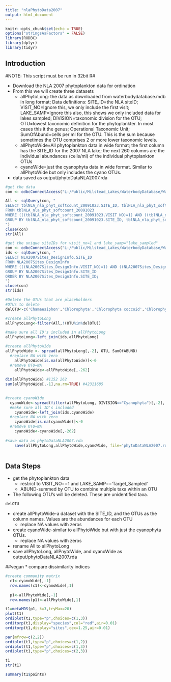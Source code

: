 ```yaml
---
title: "nlaPhytoData2007"
output: html_document
---
```


```r
knitr::opts_chunk$set(echo = TRUE)
options("stringsAsFactors" = FALSE) 
library(RODBC)
library(dplyr)
library(tidyr)
```

## Introduction

#NOTE: This script must be run in 32bit R#

* Download the NLA 2007 phytoplankton data for ordination
* From this we will create three datasets
    - allPhytoLong:  the data as downloaded from waterbodydatabase.mdb in long format; Data definitions: SITE_ID=the NLA siteID; VISIT_NO=Ignore this, we only include the first visit; LAKE_SAMP=Ignore this also, this shows we only included data for lakes sampled; DIVISION=taxonomic division for the OTU; OTU=lowest taxonomic definition for the phytoplankter.  In most cases this it the genus; Operational Taxonomic Unit; SumOfAbund=cells per ml for the OTU.  This is the sum because sometimes the OTU comprises 2 or more lower taxonomic levels.
    - allPhytoWide=All phytoplankton data in wide format; the first column has the SITE_ID for the 2007 NLA lake; the next 260 columns are the individual abundances (cells/ml) of the individual phytoplankton OTUs
    - cyanoWide=just the cyanophyta data in wide format.  Similar to allPhytoWide but only includes the cyano OTUs.
* data saved as output/phytoDataNLA2007.rda


```r

#get the data
con <- odbcConnectAccess("L:/Public/Milstead_Lakes/WaterbodyDatabase/WaterbodyDatabase.mdb")

All <- sqlQuery(con, "
SELECT tblNLA_nla_phyt_softcount_20091023.SITE_ID, tblNLA_nla_phyt_softcount_20091023.DIVISION, tblNLA_nla_phyt_softcount_20091023.OTU, Sum(tblNLA_nla_phyt_softcount_20091023.ABUND) AS SumOfABUND
FROM tblNLA_nla_phyt_softcount_20091023
WHERE (((tblNLA_nla_phyt_softcount_20091023.VISIT_NO)=1) AND ((tblNLA_nla_phyt_softcount_20091023.LAKE_SAMP)='Target_Sampled'))
GROUP BY tblNLA_nla_phyt_softcount_20091023.SITE_ID, tblNLA_nla_phyt_softcount_20091023.DIVISION, tblNLA_nla_phyt_softcount_20091023.OTU;
")
close(con)
str(All)

#get the unique siteIDs for visit_no=1 and lake_samp="lake_sampled"
con <- odbcConnectAccess("L:/Public/Milstead_Lakes/WaterbodyDatabase/WaterbodyDatabase.mdb")
ids <- sqlQuery(con, "
SELECT NLA2007Sites_DesignInfo.SITE_ID
FROM NLA2007Sites_DesignInfo
WHERE (((NLA2007Sites_DesignInfo.VISIT_NO)=1) AND ((NLA2007Sites_DesignInfo.LAKE_SAMP)='Target_Sampled'))
GROUP BY NLA2007Sites_DesignInfo.SITE_ID
ORDER BY NLA2007Sites_DesignInfo.SITE_ID;
")
close(con)
str(ids)

#Delete the OTUs that are placeholders
#OTUs to delete
delOTU<-c('Chamaesiphon','Chlorophyta','Chlorophyta coccoid','Chlorophyta Filament','Chrysophyta','Cuspidothrix issatschenkoi','Cyanophyta','Diatoma','Diatoms','Diatoms (dead)','Dinoflagellates','Eucocconeis','Euglenophyte','Heterocontophyta','Psammothidium','Stigeoclonium','Unknown alga','Unknown alga flagellated')

#create allPhytoLong
allPhytoLong<-filter(All,!(OTU%in%delOTU))

#make sure all ID's included in allPhytoLong
allPhytoLong<-left_join(ids,allPhytoLong)

#create allPhytoWide
allPhytoWide <- spread(allPhytoLong[,-2], OTU, SumOfABUND)
  #replace NA with zero
    allPhytoWide[is.na(allPhytoWide)]<-0
  #remove OTU=NA
    allPhytoWide<-allPhytoWide[,-262]
    
dim(allPhytoWide) #1152 262
sum(allPhytoWide[,-1],na.rm=TRUE) #42311685
    

#create cyanoWide
  cyanoWide<-spread(filter(allPhytoLong, DIVISION=="Cyanophyta")[,-2], OTU, SumOfABUND)
  #make sure all ID's included 
    cyanoWide<-left_join(ids,cyanoWide)
  #replace NA with zero
    cyanoWide[is.na(cyanoWide)]<-0
  #remove OTU=NA
    cyanoWide<-cyanoWide[,-262]
    
#save data as phytoDataNLA2007.rda
    save(allPhytoLong,allPhytoWide,cyanoWide, file='phytoDataNLA2007.rda')
    
```

## Data Steps

* get the phytoplankton data
    - restrict to VISIT_NO==1 and LAKE_SAMP=='Target_Sampled'
    - ABUND-summed by OTU to combine multiple taxa within an OTU
* The following OTU's will be deleted.  These are unidentified taxa. 

```r
delOTU
```

* create allPhytoWide-a dataset with the SITE_ID, and the OTUs as the column names.  Values are the abundances for each OTU
    - replace NA values with zeros
* create cyanoWide-similar to allPhytoWide but with just the cyanophyta OTUs.
    - replace NA values with zeros
* rename All to allPhytoLong
* save allPhytoLong, allPnytoWide, and cyanoWide as output/phytoDataNLA2007.rda

##vegan
* compare dissimilarity indices

```r
#create community matrix
  c1<-cyanoWide[,-1]
  row.names(c1)<-cyanoWide[,1]
  
  p1<-allPhytoWide[,-1]
  row.names(p1)<-allPhytoWide[,1]

t1=metaMDS(p1, k=3,tryMax=20) 
plot(t1)
ordiplot(t1,type="p",choices=c(1,3))
orditorp(t1,display="species",col="red",air=0.01)
orditorp(t1,display="sites",cex=1.25,air=0.01)

par(mfrow=c(2,2))
ordiplot(t1,type="p",choices=c(1,2))
ordiplot(t1,type="p",choices=c(1,3))
ordiplot(t1,type="p",choices=c(2,3))

t1
str(t1)

summary(t1$points)

 
```

